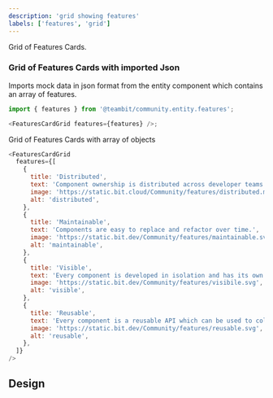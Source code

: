 ```yaml
---
description: 'grid showing features'
labels: ['features', 'grid']
---
```



Grid of Features Cards.

### Grid of Features Cards with imported Json

Imports mock data in json format from the entity component which contains an array of features.

```js
import { features } from '@teambit/community.entity.features';

<FeaturesCardGrid features={features} />;
```

Grid of Features Cards with array of objects

```js live
<FeaturesCardGrid
  features={[
    {
      title: 'Distributed',
      text: 'Component ownership is distributed across developer teams',
      image: 'https://static.bit.cloud/Community/features/distributed.min.svg',
      alt: 'distributed',
    },
    {
      title: 'Maintainable',
      text: 'Components are easy to replace and refactor over time.',
      image: 'https://static.bit.dev/Community/features/maintainable.svg',
      alt: 'maintainable',
    },
    {
      title: 'Visible',
      text: 'Every component is developed in isolation and has its own package.',
      image: 'https://static.bit.dev/Community/features/visibile.svg',
      alt: 'visible',
    },
    {
      title: 'Reusable',
      text: 'Every component is a reusable API which can be used to collaborate with anyone.',
      image: 'https://static.bit.dev/Community/features/reusable.svg',
      alt: 'reusable',
    },
  ]}
/>
```

## Design

<FigmaEmbed src="https://www.figma.com/embed?embed_host=share&url=https%3A%2F%2Fwww.figma.com%2Ffile%2FctC1w9YhJvqaO1EZ08gLOV%2FCommunity%3Fnode-id%3D232%253A2640" />
